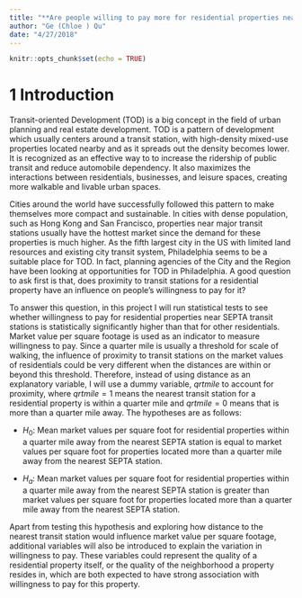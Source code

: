 ---
title: "**Are people willing to pay more for residential properties near transit stations?**"
author: "Ge (Chloe ) Qu"
date: "4/27/2018"
---


```{r setup, include=FALSE}
knitr::opts_chunk$set(echo = TRUE)
```

# 1 Introduction
Transit-oriented Development (TOD) is a big concept in the field of urban planning and real estate development. TOD is a pattern of development which usually centers around a transit station, with high-density mixed-use properties located nearby and as it spreads out the density becomes lower. It is recognized as an effective way to to increase the ridership of public transit and reduce automobile dependency. It also maximizes the interactions between residentials, businesses, and leisure spaces, creating more walkable and livable urban spaces. 

Cities around the world have successfully followed this pattern to make themselves more compact and sustainable. In cities with dense population, such as Hong Kong and San Francisco, properties near major transit stations usually have the hottest market since the demand for these properties is much higher. As the fifth largest city in the US with limited land resources and existing city transit system, Philadelphia seems to be a suitable place for TOD. In fact, planning agencies of the City and the Region have been looking at opportunities for TOD in Philadelphia. A good question to ask first is that, does proximity to transit stations for a residential property have an influence on people's willingness to pay for it? 

To answer this question, in this project I will run statistical tests to see whether willingness to pay for residential properties near SEPTA transit stations is statistically significantly higher than that for other residentials. Market value per square footage is used as an indicator to measure willingness to pay. Since a quarter mile is usually a threshold for scale of walking, the influence of proximity to transit stations on the market values of residentials could be very different when the distances are within or beyond this threshold. Therefore, instead of using distance as an explanatory variable, I will use a dummy variable, $qrtmile$ to account for proximity, where $qrtmile=1$ means the nearest transit station for a residential property is within a quarter mile and $qrtmile=0$ means that is more than a quarter mile away. The hypotheses are as follows:

* $H_0$: Mean market values per square foot for residential properties within a quarter mile away from the nearest SEPTA station is equal to market values per square foot for properties located more than a quarter mile away from the nearest SEPTA station.

* $H_a$: Mean market values per square foot for residential properties within a quarter mile away from the nearest SEPTA station is greater than market values per square foot for properties located more than a quarter mile away from the nearest SEPTA station.

Apart from testing this hypothesis and exploring how distance to the nearest transit station would influence market value per square footage, additional variables will also be introduced to explain the variation in willingness to pay. These variables could represent the quality of a residential property itself, or the quality of the neighborhood a property resides in, which are both expected to have strong association with willingness to pay for this property.